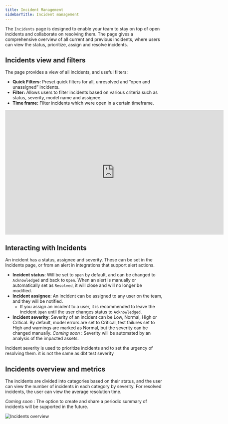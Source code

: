 ```yaml
---
title: Incident Management
sidebarTitle: Incident management
---
```


<Snippet file="cloud/cloud-feature-tag.mdx" />

The `Incidents` page is designed to enable your team to stay on top of open incidents and collaborate on resolving them.
The page gives a comprehensive overview of all current and previous incidents, where users can view the status, prioritize, assign and resolve incidents.

## Incidents view and filters

The page provides a view of all incidents, and useful filters:

- **Quick Filters:** Preset quick filters for all, unresolved and “open and unassigned” incidents.
- **Filter:** Allows users to filter incidents based on various criteria such as status, severity, model name and assignee.
- **Time frame:** Filter incidents which were open in a certain timeframe.

<iframe
width="700"
height="400"
src="https://res.cloudinary.com/dvmtceykh/video/upload/v1727258471/incidents_new_vid_utv3sq.mp4"
frameborder="0"
allow="accelerometer; autoplay; clipboard-write; encrypted-media; gyroscope; picture-in-picture"
allowfullscreen
alt="Elementary Incidents page"
></iframe>


## Interacting with Incidents

An incident has a status, assignee and severity.
These can be set in the Incidents page, or from an alert in integrations that support alert actions.

- **Incident status**: Will be set to `open` by default, and can be changed to `Acknowledged` and back to `Open`. When an alert is manually or automatically set as `Resolved`, it will close and will no longer be modified.
- **Incident assignee**: An incident can be assigned to any user on the team, and they will be notified.
    - If you assign an incident to a user, it is recommended to leave the incident `Open` until the user changes status to `Acknowledged`.
- **Incident severity**: Severity of an incident can be Low, Normal, High or Critical. By default, model errors are set to Critical, test failures set to High and warnings are marked as Normal, but the severity can be changed manually.  _Coming soon_ : Severity will be automated by an analysis of the impacted assets.

<note> Incident severity is used to prioritize incidents and to set the urgency of resolving them. it is not the same as dbt test severity </note>

## Incidents overview and metrics

The incidents are divided into categories based on their status, and the user can view the number of incidents in each category by severity.
For resolved incidents, the user can view the average resolution time.

_Coming soon_ : The option to create and share a periodic summary of incidents will be supported in the future.

<Frame>
<div className="dark:bg-white rounded-md p-1">
  <img
    src="https://res.cloudinary.com/dvmtceykh/image/upload/v1727264653/Incident_MGT_Overview_tfmrtj.png"
    alt="Incidents overview"
  />
</div>
</Frame>